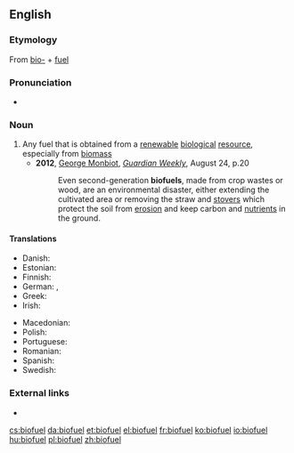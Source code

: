==English==

===Etymology===
From [[bio-]] + [[fuel]]

===Pronunciation===
* {{a|UK}} {{IPA|/ˈbaɪ.əʊˌfjʊ(.ə)l/}} {{X-SAMPA|/baI.@U%fjU(.@)l/}}

===Noun===
{{en-noun}}

# Any fuel that is obtained from a [[renewable]] [[biological]] [[resource]], especially from [[biomass]]
#* '''2012''', [[w:George Monbiot|George Monbiot]], ''[[w:Guardian Weekly|Guardian Weekly]]'', August 24, p.20
#*:Even second-generation '''biofuels''', made from crop wastes or wood, are an environmental disaster, either extending the cultivated area or removing the straw and [[stover#Noun|stovers]] which protect the soil from [[erosion#Noun|erosion]] and keep carbon and [[nutrient#Noun|nutrients]] in the ground.

====Translations====
{{trans-top|biofuel}}
* Danish: {{t+|da|biobrændsel}}
* Estonian: {{t+|et|biokütus}}
* Finnish: {{t+|fi|biopolttoaine}}
* German: {{t+|de|Biosprit|m}}, {{t-|de|Biokraftstoff|m}}
* Greek: {{t+|el|βιοκαύσιμο|n|tr=viokáfsimo}}
* Irish: {{t-|ga|bithbhreosla|m}}
{{trans-mid}}
* Macedonian: {{t-|mk|биогориво|n|tr=biogórivo}}
* Polish: {{t-|pl|biopaliwo|n}}
* Portuguese: {{t-|pt|biocombustível|m}}
* Romanian: {{t-|ro|biocombustibil|m}}
* Spanish: {{t-|es|biocombustible|m}}
* Swedish: {{t+|sv|biobränsle}}
{{trans-bottom}}

===External links===
* {{pedialite}}

[[cs:biofuel]]
[[da:biofuel]]
[[et:biofuel]]
[[el:biofuel]]
[[fr:biofuel]]
[[ko:biofuel]]
[[io:biofuel]]
[[hu:biofuel]]
[[pl:biofuel]]
[[zh:biofuel]]